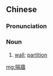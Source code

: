 {{also|隔墙}}
==Chinese==
{{zh-forms|s=隔墙}}

===Pronunciation===
{{zh-pron
|m=géqiáng
|cat=n
}}

===Noun===
{{zh-noun}}

# [[wall]]; [[partition]]

[[mg:隔牆]]